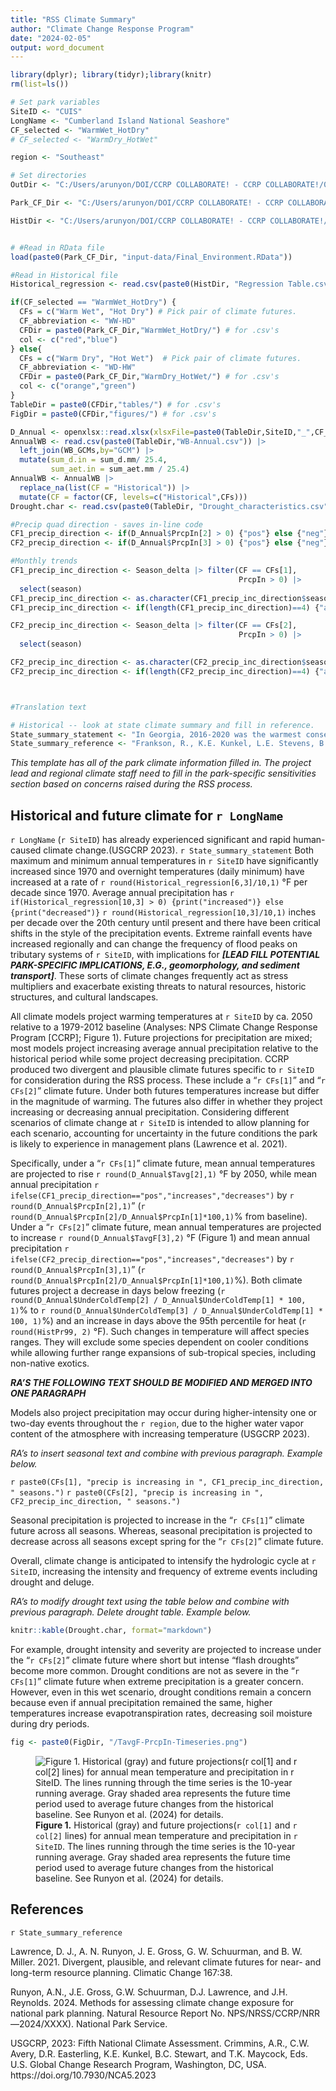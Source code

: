 ```yaml
---
title: "RSS Climate Summary"
author: "Climate Change Response Program"
date: "2024-02-05"
output: word_document
---
```


```r
library(dplyr); library(tidyr);library(knitr)
rm(list=ls())

# Set park variables
SiteID <- "CUIS"
LongName <- "Cumberland Island National Seashore"
CF_selected <- "WarmWet_HotDry"
# CF_selected <- "WarmDry_HotWet"

region <- "Southeast"

# Set directories
OutDir <- "C:/Users/arunyon/DOI/CCRP COLLABORATE! - CCRP COLLABORATE!/01 PROJECT Collaboration/Science, Adaptation, Planning/Resource Stewardship Strategies (RSS)/Current Park Folders/2023_CUIS"

Park_CF_Dir <- "C:/Users/arunyon/DOI/CCRP COLLABORATE! - CCRP COLLABORATE!/01 PROJECT Collaboration/Science, Adaptation, Planning/Resource Stewardship Strategies (RSS)/Current Park Folders/2023_CUIS/CUIS/"

HistDir <- "C:/Users/arunyon/DOI/CCRP COLLABORATE! - CCRP COLLABORATE!/01 PROJECT Collaboration/Science, Adaptation, Planning/Resource Stewardship Strategies (RSS)/Current Park Folders/2023_CUIS/CUIS-Historical/"


# #Read in RData file
load(paste0(Park_CF_Dir, "input-data/Final_Environment.RData"))

#Read in Historical file
Historical_regression <- read.csv(paste0(HistDir, "Regression Table.csv"))

if(CF_selected == "WarmWet_HotDry") {
  CFs = c("Warm Wet", "Hot Dry") # Pick pair of climate futures.
  CF_abbreviation <- "WW-HD"
  CFDir = paste0(Park_CF_Dir,"WarmWet_HotDry/") # for .csv's
  col <- c("red","blue")
} else{
  CFs = c("Warm Dry", "Hot Wet")  # Pick pair of climate futures.
  CF_abbreviation <- "WD-HW"
  CFDir = paste0(Park_CF_Dir,"WarmDry_HotWet/") # for .csv's
  col <- c("orange","green")
}
TableDir = paste0(CFDir,"tables/") # for .csv's
FigDir = paste0(CFDir,"figures/") # for .csv's

D_Annual <- openxlsx::read.xlsx(xlsxFile=paste0(TableDir,SiteID,"_",CF_abbreviation,"_Plot_data.xlsx"),sheet="D_Annual")
AnnualWB <- read.csv(paste0(TableDir,"WB-Annual.csv")) |> 
  left_join(WB_GCMs,by="GCM") |> 
  mutate(sum_d.in = sum_d.mm/ 25.4,
         sum_aet.in = sum_aet.mm / 25.4)
AnnualWB <- AnnualWB |> 
  replace_na(list(CF = "Historical")) |> 
  mutate(CF = factor(CF, levels=c("Historical",CFs)))
Drought.char <- read.csv(paste0(TableDir, "Drought_characteristics.csv"))

#Precip quad direction - saves in-line code
CF1_precip_direction <- if(D_Annual$PrcpIn[2] > 0) {"pos"} else {"neg"}
CF2_precip_direction <- if(D_Annual$PrcpIn[3] > 0) {"pos"} else {"neg"}

#Monthly trends
CF1_precip_inc_direction <- Season_delta |> filter(CF == CFs[1],
                                                   PrcpIn > 0) |> 
  select(season)  
CF1_precip_inc_direction <- as.character(CF1_precip_inc_direction$season)
CF1_precip_inc_direction <- if(length(CF1_precip_inc_direction)==4) {"all"} else{CF1_precip_inc_direction}

CF2_precip_inc_direction <- Season_delta |> filter(CF == CFs[2],
                                                   PrcpIn > 0) |> 
  select(season)

CF2_precip_inc_direction <- as.character(CF2_precip_inc_direction$season)
CF2_precip_inc_direction <- if(length(CF2_precip_inc_direction)==4) {"all"} else{CF2_precip_inc_direction}



#Translation text

# Historical -- look at state climate summary and fill in reference.
State_summary_statement <- "In Georgia, 2016-2020 was the warmest consecutive 5-year interval in over a century (Runkle et al. 2022)."
State_summary_reference <- "Frankson, R., K.E. Kunkel, L.E. Stevens, B.C. Stewart, W. Sweet, B. Murphey, and S. Rayne, 2022: Georgia State Climate Summary 2022. NOAA Technical Report NESDIS 150-GA. NOAA/NESDIS, Silver Spring, MD, 5 pp."


```

*This template has all of the park climate information filled in. The project lead and regional climate staff need to fill in the park-specific sensitivities section based on concerns raised during the RSS process.*

## Historical and future climate for `r LongName`

`r LongName` (`r SiteID`) has already experienced significant and rapid human-caused climate change.(USGCRP 2023). `r State_summary_statement` Both maximum and minimum annual temperatures in `r SiteID` have significantly increased since 1970 and overnight temperatures (daily minimum) have increased at a rate of `r round(Historical_regression[6,3]/10,1)` °F per decade since 1970. Average annual precipitation has `r if(Historical_regression[10,3] > 0) {print("increased")} else {print("decreased")}` `r round(Historical_regression[10,3]/10,1)` inches per decade over the 20th century until present and there have been critical shifts in the style of the precipitation events. Extreme rainfall events have increased regionally and can change the frequency of flood peaks on tributary systems of `r SiteID`, with implications for ***[LEAD FILL POTENTIAL PARK-SPECIFIC IMPLICATIONS, E.G., geomorphology, and sediment transport]***. These sorts of climate changes frequently act as stress multipliers and exacerbate existing threats to natural resources, historic structures, and cultural landscapes.

All climate models project warming temperatures at `r SiteID` by ca. 2050 relative to a 1979-2012 baseline (Analyses: NPS Climate Change Response Program [CCRP]; Figure 1). Future projections for precipitation are mixed; most models project increasing average annual precipitation relative to the historical period while some project decreasing precipitation. CCRP produced two divergent and plausible climate futures specific to `r SiteID` for consideration during the RSS process. These include a "`r CFs[1]`" and "`r CFs[2]`" climate future. Under both futures temperatures increase but differ in the magnitude of warming. The futures also differ in whether they project increasing or decreasing annual precipitation. Considering different scenarios of climate change at `r SiteID` is intended to allow planning for each scenario, accounting for uncertainty in the future conditions the park is likely to experience in management plans (Lawrence et al. 2021).

Specifically, under a "`r CFs[1]`" climate future, mean annual temperatures are projected to rise `r round(D_Annual$Tavg[2],1)` °F by 2050, while mean annual precipitation `r ifelse(CF1_precip_direction=="pos","increases","decreases")` by `r round(D_Annual$PrcpIn[2],1)`” (`r round(D_Annual$PrcpIn[2]/D_Annual$PrcpIn[1]*100,1)`% from baseline). Under a "`r CFs[2]`" climate future, mean annual temperatures are projected to increase `r round(D_Annual$TavgF[3],2)` °F (Figure 1) and mean annual precipitation `r ifelse(CF2_precip_direction=="pos","increases","decreases")` by `r round(D_Annual$PrcpIn[3],1)`” (`r round(D_Annual$PrcpIn[2]/D_Annual$PrcpIn[1]*100,1)`%). Both climate futures project a decrease in days below freezing (`r round(D_Annual$UnderColdTemp[2] / D_Annual$UnderColdTemp[1] * 100, 1)`% to `r round(D_Annual$UnderColdTemp[3] / D_Annual$UnderColdTemp[1] * 100, 1)`%) and an increase in days above the 95th percentile for heat (`r round(HistPr99, 2)` °F). Such changes in temperature will affect species ranges. They will exclude some species dependent on cooler conditions while allowing further range expansions of sub-tropical species, including non-native exotics.

***RA'S THE FOLLOWING TEXT SHOULD BE MODIFIED AND MERGED INTO ONE PARAGRAPH***

Models also project precipitation may occur during higher-intensity one or two-day events throughout the `r region`, due to the higher water vapor content of the atmosphere with increasing temperature (USGCRP 2023). 

*RA's to insert seasonal text and combine with previous paragraph. Example below.*

`r paste0(CFs[1], "precip is increasing in ", CF1_precip_inc_direction, " seasons.")`
`r paste0(CFs[2], "precip is increasing in ", CF2_precip_inc_direction, " seasons.")`

Seasonal precipitation is projected to increase in the "`r CFs[1]`" climate future across all seasons. Whereas, seasonal precipitation is projected to decrease across all seasons except spring for the "`r CFs[2]`" climate future.

Overall, climate change is anticipated to intensify the hydrologic cycle at `r SiteID`, increasing the intensity and frequency of extreme events including drought and deluge.


*RA's to modify drought text using the table below and combine with previous paragraph. Delete drought table. Example below.*

```r
knitr::kable(Drought.char, format="markdown")
```

For example, drought intensity and severity are projected to increase under the "`r CFs[2]`" climate future where short but intense “flash droughts” become more common. Drought conditions are not as severe in the "`r CFs[1]`" climate future when extreme precipitation is a greater concern. However, even in this wet scenario, drought conditions remain a concern because even if annual precipitation remained the same, higher temperatures increase evapotranspiration rates, decreasing soil moisture during dry periods.

```r
fig <- paste0(FigDir, "/TavgF-PrcpIn-Timeseries.png")

```

![**Figure 1.** Historical (gray) and future projections(`r col[1]` and `r col[2]` lines) for annual mean temperature and precipitation in `r SiteID`. The lines running through the time series is the 10-year running average. Gray shaded area represents the future time period used to average future changes from the historical baseline. See Runyon et al. (2024) for details.](`r fig`)

## References
`r State_summary_reference`

Lawrence, D. J., A. N. Runyon, J. E. Gross, G. W. Schuurman, and B. W. Miller. 2021. Divergent, plausible, and relevant climate futures for near- and long-term resource planning. Climatic Change 167:38.

Runyon, A.N., J.E. Gross, G.W. Schuurman, D.J. Lawrence, and J.H. Reynolds. 2024. Methods for assessing climate change exposure for national park planning. Natural Resource Report No. NPS/NRSS/CCRP/NRR—2024/XXXX). National Park Service.

USGCRP, 2023: Fifth National Climate Assessment. Crimmins, A.R., C.W. Avery, D.R. Easterling, K.E. Kunkel, B.C. Stewart, and T.K. Maycock, Eds. U.S. Global Change Research Program, Washington, DC, USA. https://doi.org/10.7930/NCA5.2023
